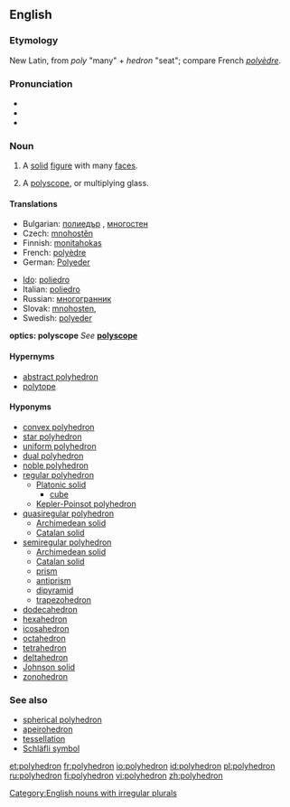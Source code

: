 ==English==
{{wikipedia}}

===Etymology===
New Latin, from {{Gr.}} ''poly'' "many" + ''hedron'' "seat"; compare French ''[[polyèdre]]''.

===Pronunciation===
* {{enPR|pŏlēhē'drən}}
* {{IPA|/pɒli'hiːdrən/}}
* {{SAMPA|/pQli"hi:dr@n/}}

===Noun===
{{en-noun|polyhedr|a|pl2=polyhedrons}}

# {{geometry}} A [[solid]] [[figure]] with many [[face]]s.
# {{optics}} A [[polyscope]], or multiplying glass.

====Translations====
{{trans-top|geometry: solid figure}}
* Bulgarian: [[полиедър]] {{m}}, [[многостен]] {{m}}
* Czech: [[mnohostěn]] {{m}}
* Finnish: [[monitahokas]]
* French: [[polyèdre]] {{m}}
* German: [[Polyeder]] {{n}}
{{trans-mid}}
* [[Ido]]: [[poliedro]]
* Italian: [[poliedro]]
* Russian: [[многогранник]] {{m}}
* Slovak: [[mnohosten]], {{m}}
* Swedish: [[polyeder]] {{c}}
{{trans-bottom}}

'''optics: polyscope'''
''See'' '''[[polyscope]]'''

====Hypernyms====
* [[abstract polyhedron]]
* [[polytope]]

====Hyponyms====
* [[convex polyhedron]]
* [[star polyhedron]]
* [[uniform polyhedron]]
* [[dual polyhedron]]
* [[noble polyhedron]]
* [[regular polyhedron]]
** [[Platonic solid]]
*** [[cube]]
** [[Kepler-Poinsot polyhedron]]
* [[quasiregular polyhedron]]
** [[Archimedean solid]]
** [[Catalan solid]]
* [[semiregular polyhedron]]
** [[Archimedean solid]]
** [[Catalan solid]]
** [[prism]]
** [[antiprism]]
** [[dipyramid]]
** [[trapezohedron]]
* [[dodecahedron]]
* [[hexahedron]]
* [[icosahedron]]
* [[octahedron]]
* [[tetrahedron]]
* [[deltahedron]]
* [[Johnson solid]]
* [[zonohedron]]

===See also===
* [[spherical polyhedron]]
* [[apeirohedron]]
* [[tessellation]]
* [[Schläfli symbol]]

[[Category:English nouns with irregular plurals]]

[[et:polyhedron]]
[[fr:polyhedron]]
[[io:polyhedron]]
[[id:polyhedron]]
[[pl:polyhedron]]
[[ru:polyhedron]]
[[fi:polyhedron]]
[[vi:polyhedron]]
[[zh:polyhedron]]